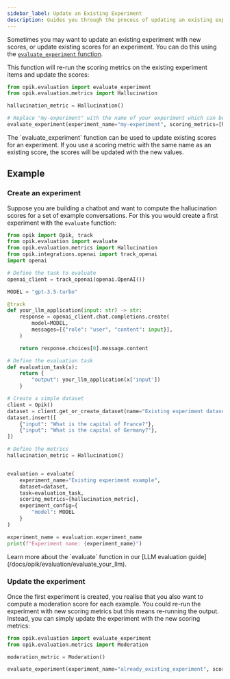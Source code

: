 ```yaml
---
sidebar_label: Update an Existing Experiment
description: Guides you through the process of updating an existing experiment
---
```


Sometimes you may want to update an existing experiment with new scores, or update existing scores for an experiment. You can do this using the [`evaluate_experiment` function](https://www.comet.com/docs/opik/python-sdk-reference/evaluation/evaluate_existing.html).

This function will re-run the scoring metrics on the existing experiment items and update the scores:

```python pytest_codeblocks_skip=true
from opik.evaluation import evaluate_experiment
from opik.evaluation.metrics import Hallucination

hallucination_metric = Hallucination()

# Replace "my-experiment" with the name of your experiment which can be found in the Opik UI
evaluate_experiment(experiment_name="my-experiment", scoring_metrics=[hallucination_metric])
```

<Tip>
  The `evaluate_experiment` function can be used to update existing scores for an experiment. If you use a scoring
  metric with the same name as an existing score, the scores will be updated with the new values.
</Tip>

## Example

### Create an experiment

Suppose you are building a chatbot and want to compute the hallucination scores for a set of example conversations. For this you would create a first experiment with the `evaluate` function:

```python
from opik import Opik, track
from opik.evaluation import evaluate
from opik.evaluation.metrics import Hallucination
from opik.integrations.openai import track_openai
import openai

# Define the task to evaluate
openai_client = track_openai(openai.OpenAI())

MODEL = "gpt-3.5-turbo"

@track
def your_llm_application(input: str) -> str:
    response = openai_client.chat.completions.create(
        model=MODEL,
        messages=[{"role": "user", "content": input}],
    )

    return response.choices[0].message.content

# Define the evaluation task
def evaluation_task(x):
    return {
        "output": your_llm_application(x['input'])
    }

# Create a simple dataset
client = Opik()
dataset = client.get_or_create_dataset(name="Existing experiment dataset")
dataset.insert([
    {"input": "What is the capital of France?"},
    {"input": "What is the capital of Germany?"},
])

# Define the metrics
hallucination_metric = Hallucination()


evaluation = evaluate(
    experiment_name="Existing experiment example",
    dataset=dataset,
    task=evaluation_task,
    scoring_metrics=[hallucination_metric],
    experiment_config={
        "model": MODEL
    }
)

experiment_name = evaluation.experiment_name
print(f"Experiment name: {experiment_name}")
```

<Tip>
  Learn more about the `evaluate` function in our [LLM evaluation guide](/docs/opik/evaluation/evaluate_your_llm).
</Tip>

### Update the experiment

Once the first experiment is created, you realise that you also want to compute a moderation score for each example. You could re-run the experiment with new scoring metrics but this means re-running the output. Instead, you can simply update the experiment with the new scoring metrics:

```python pytest_codeblocks_skip=true
from opik.evaluation import evaluate_experiment
from opik.evaluation.metrics import Moderation

moderation_metric = Moderation()

evaluate_experiment(experiment_name="already_existing_experiment", scoring_metrics=[moderation_metric])
```
